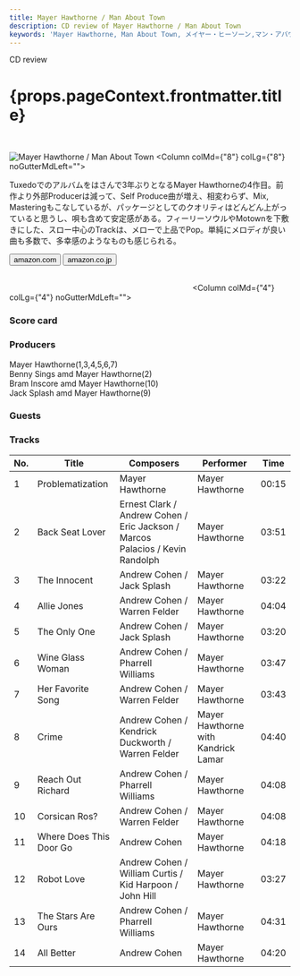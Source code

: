 ```yaml
---
title: Mayer Hawthorne / Man About Town
description: CD review of Mayer Hawthorne / Man About Town
keywords: 'Mayer Hawthorne, Man About Town, メイヤー・ヒーソーン,マン・アバウト・タウン'
---
```




<p className="largeP">CD review</p>
<h1 className="h1--no--margin">{props.pageContext.frontmatter.title}</h1>

<br/>
<Row  className="image-card-group">
	<Column colMd={"4"} colLg={"4"} noGutterMdLeft="">
       <ImageCard>

![Mayer Hawthorne / Man About Town](../../images/cd/mayerhawthorne4L.jpg) 
</ImageCard>
	</Column>
	<Column colMd={"8"} colLg={"8"} noGutterMdLeft="">
	<p>
		Tuxedoでのアルバムをはさんで3年ぶりとなるMayer Hawthorneの4作目。前作より外部Producerは減って、Self Produce曲が増え、相変わらず、Mix, Masteringもこなしているが、パッケージとしてのクオリティはどんどん上がっていると思うし、唄も含めて安定感がある。フィーリーソウルやMotownを下敷きにした、スロー中心のTrackは、メローで上品でPop。単純にメロディが良い曲も多数で、多幸感のようなものも感じられる。
	</p>
	<div>
	  <Button href="https://amzn.to/3hdNPeJ" kind="primary" size="small" renderIcon={ArrowUpRight24}>
      amazon.com
    </Button>
    <Button href="https://amzn.to/2ZoPrfg" kind="secondary" size="small" renderIcon={ArrowUpRight24}>
      amazon.co.jp
    </Button>
	</div>
	<a href="https://geo.music.apple.com/us/album/man-about-town/1181774096?mt=1&app=music&ls=1&at=11lcug" style="display:inline-block;overflow:hidden;background:url(https://linkmaker.itunes.apple.com/ja-jp/lockup.svg?releaseDate=2016-04-08T00:00:00Z&kind=album&bubble=apple_music&style=mono-black) no-repeat;width:180px;height:45px;"></a>
	<a href="https://geo.music.apple.com/us/album/man-about-town/1181774096?app=itunes&at=11lcug" style="display:inline-block;overflow:hidden;background:url(https://linkmaker.itunes.apple.com/ja-jp/badge-lrg.svg?releaseDate=2016-04-08T00:00:00Z&kind=album&bubble=itunes_music) no-repeat;width:140px;height:45px;"></a>
	</Column>
</Row>
<Row >
	<Column colMd={"4"} colLg={"4"} noGutterMdLeft="">
<div>
  <h3>Score card</h3>
	<SliderJS1 value="5" />
  <SliderJS2 value="2" />
	<SliderJS3 value="1" />
  <SliderJS4 value="8" />
</div>
</Column>
<Column colMd={"8"} colLg={"8"} noGutterMdLeft="">
<div>
<h3>Producers</h3>
<p>
Mayer Hawthorne(1,3,4,5,6,7)
<br/>Benny Sings amd Mayer Hawthorne(2)
<br/>Bram Inscore amd Mayer Hawthorne(10)
<br/>Jack Splash amd Mayer Hawthorne(9)
</p>
<h3>Guests</h3>
<p>
</p>
</div>
</Column>
</Row>

<h3>Tracks</h3>

| No. |	 Title                  |	 Composers                                                                   	|	 Performer                          |	 Time	|
| --- |	----------------------- | ----------------------------------------------------------------------------- | ----------------------------------- | ----- |
|	1	  |	Problematization       	| Mayer Hawthorne                                                              	|	Mayer Hawthorne                    	|	00:15 |
|	2	  |	Back Seat Lover        	| Ernest Clark / Andrew Cohen / Eric Jackson / Marcos Palacios / Kevin Randolph	|	Mayer Hawthorne                    	|	03:51 |
|	3	  |	The Innocent           	| Andrew Cohen / Jack Splash                                                   	|	Mayer Hawthorne                    	|	03:22 |
|	4	  |	Allie Jones            	| Andrew Cohen / Warren Felder                                                 	|	Mayer Hawthorne                    	|	04:04 |
|	5	  |	The Only One           	| Andrew Cohen / Jack Splash                                                   	|	Mayer Hawthorne                    	|	03:20 |
|	6	  |	Wine Glass Woman       	| Andrew Cohen / Pharrell Williams                                             	|	Mayer Hawthorne                    	|	03:47 |
|	7	  |	Her Favorite Song      	| Andrew Cohen / Warren Felder                                                 	|	Mayer Hawthorne                    	|	03:43 |
|	8	  |	Crime                  	| Andrew Cohen / Kendrick Duckworth / Warren Felder                            	|	Mayer Hawthorne with Kandrick Lamar	|	04:40 |
|	9	  |	Reach Out Richard      	| Andrew Cohen / Pharrell Williams                                             	|	Mayer Hawthorne                    	|	04:08 |
|	10	|	Corsican Ros?          	| Andrew Cohen / Warren Felder                                                 	|	Mayer Hawthorne                    	|	04:08 |
|	11	|	Where Does This Door Go	| Andrew Cohen                                                                 	|	Mayer Hawthorne                    	|	04:18 |
|	12	|	Robot Love             	| Andrew Cohen / William Curtis / Kid Harpoon / John Hill                      	|	Mayer Hawthorne                    	|	03:27 |
|	13	|	The Stars Are Ours     	| Andrew Cohen / Pharrell Williams                                             	|	Mayer Hawthorne                    	|	04:31 |
|	14	|	All Better             	| Andrew Cohen                                                                 	|	Mayer Hawthorne                    	|	04:20 |
